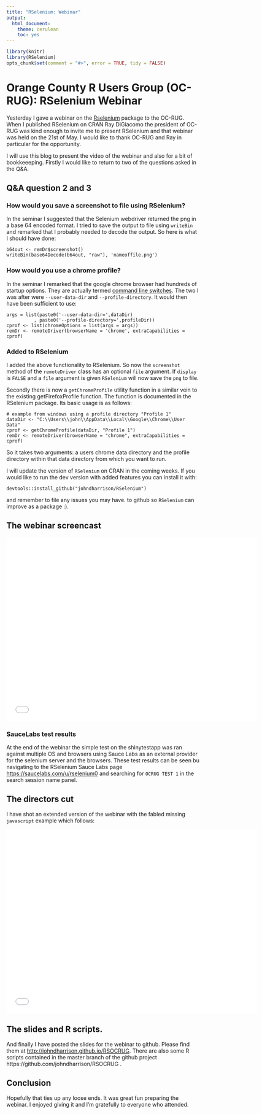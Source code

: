 ```yaml
---
title: "RSelenium: Webinar"
output:
  html_document:
    theme: cerulean
    toc: yes
---
```

<!--
%\VignetteEngine{knitr::rmarkdown}
%\VignetteIndexEntry{Orange County R Users Group (OC-RUG): RSelenium Webinar}
-->


```r
library(knitr)
library(RSelenium)
opts_chunk$set(comment = "#>", error = TRUE, tidy = FALSE)
```
# Orange County R Users Group (OC-RUG): RSelenium Webinar

Yesterday I gave a webinar on the [Rselenium](https://github.com/johndharrison/RSelenium) package to the OC-RUG. 
When I published RSelenium on CRAN Ray DiGiacomo the president of OC-RUG was kind enough to
invite me to present RSelenium and that webinar was held on the 21st of May. I would like to thank
OC-RUG and Ray in particular for the opportunity. 

I will use this blog to present the video of the webinar and also for a bit of bookkeeeping. Firstly I would like to return to two of the questions asked in the Q&A. 

## Q&A question 2 and 3

### How would you save a screenshot to file using RSelenium?

In the seminar I suggested that the Selenium webdriver returned the png in a  base 64 encoded format. I tried to save the output to file using `writeBin`
and remarked that I probably needed to decode the output. So here is what I should have done:
  
  ```
b64out <- remDr$screenshot()
writeBin(base64Decode(b64out, "raw"), 'nameoffile.png')
```

### How would you use a chrome profile?

In the seminar I remarked that the google chrome browser had hundreds of startup options. They are actually termed [command line switches](http://peter.sh/experiments/chromium-command-line-switches). The two I was after were `--user-data-dir` and `--profile-directory`. It would then have been sufficient to use:
  
  ```
args = list(paste0('--user-data-dir=',dataDir)
            , paste0('--profile-directory=',profileDir))
cprof <- list(chromeOptions = list(args = args))
remDr <- remoteDriver(browserName = 'chrome', extraCapabilities = cprof)

```

### Added to RSelenium

I added the above functionality to RSelenium. So now the `screenshot` method of the `remoteDriver` class has an optional `file` argument. If `display` is `FALSE` and a `file` argument is given `RSelenium` will now save the `png` to file. 

Secondly there is now a `getChromeProfile` utility function in a similar vein to the existing getFirefoxProfile function. The function is documented in the RSelenium package. Its basic usage is as follows:
  
  ```
# example from windows using a profile directory "Profile 1"
dataDir <- "C:\\Users\\john\\AppData\\Local\\Google\\Chrome\\User Data"
cprof <- getChromeProfile(dataDir, "Profile 1")
remDr <- remoteDriver(browserName = "chrome", extraCapabilities = cprof)
```
So it takes two arguments: a users chrome data directory and the profile directory within that data directory from which you want to run.

I will update the version of `RSelenium` on CRAN in the coming weeks. If you would like to run the dev version with added features you can install it with:
  
  ```
devtools::install_github("johndharrison/RSelenium")
```

and remember to file any issues you may have. to github so `RSelenium` can improve as a package :).

## The webinar screencast

<iframe width="653" height="480" src="//www.youtube.com/embed/ic65SWRWrKA?rel=0" frameborder="0" allowfullscreen></iframe>

### SauceLabs test results

At the end of the webinar the simple test on the shinytestapp was ran against multiple OS and browsers using Sauce Labs as an external provider for the selenium server and the browsers. These test results can be seen bu navigating to the RSelenium Sauce Labs page [https://saucelabs.com/u/rselenium0](https://saucelabs.com/u/rselenium0) and searching for `OCRUG TEST 1` in the search session name panel. 

## The directors cut
  
  I have shot an extended version of the webinar with the fabled missing `javascript` example which follows:
  
  <iframe width="653" height="480" src="//www.youtube.com/embed/zcUGla8EjjY?rel=0" frameborder="0" allowfullscreen></iframe>
  
## The slides and R scripts.
  
  And finally I have posted the slides for the webinar to github. Please find them at [http://johndharrison.github.io/RSOCRUG](http://johndharrison.github.io/RSOCRUG). There are also some R scripts contained in the master branch of the github project https://github.com/johndharrison/RSOCRUG .

## Conclusion

Hopefully that ties up any loose ends. It was great fun preparing the webinar. I enjoyed giving it and I'm gratefully to everyone who attended. 